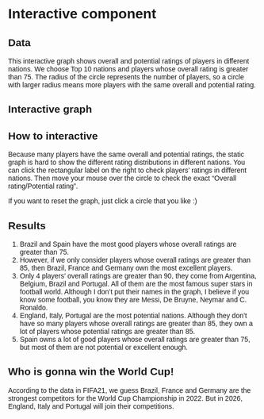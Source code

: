 # Interactive component

## Data
This interactive graph shows overall and potential ratings of players in different nations. We choose Top 10 nations and players whose overall rating is greater than 75. The radius of the circle represents the number of players, so a circle with larger radius means more players with the same overall and potential rating.

## Interactive graph
<script src="https://d3js.org/d3.v6.js"></script>

<style>
body {
  margin: 0;
  font-family: arial, sans;
}

.label {
  font-size: 15px;
}

.legend{
  opacity: 1;
  transition: opacity 0.3s;
}

.legend text,
.axis text {
  font-size: 13px;
  fill: #333;
}

.axis path,
.axis line {
  fill: none;
  stroke-width:1px;
  stroke: #e7e7e7;
}

circle {
  stroke: #fff;
}

.bubble {
  opacity: 1;
  transition: opacity 0.3s;
}

.bubble text {
  opacity: 0;
  pointer-events: none;
  font-size: 15px;
}

.bubble:hover text {
  opacity: 1;
}

.bubble:hover circle {
  fill-opacity: 1;
}

</style>

<div id="plot"></div>

<script src="scatter.js"></script>

## How to interactive
Because many players have the same overall and potential ratings, the static graph is hard to show the different rating distributions in different nations. You can click the rectangular label on the right to check players' ratings in different nations. Then move your mouse over the circle to check the exact "Overall rating/Potential rating".

If you want to reset the graph, just click a circle that you like :)

## Results

1. Brazil and Spain have the most good players whose overall ratings are greater than 75.
2. However, if we only consider players whose overall ratings are greater than 85, then Brazil, France and Germany own the most excellent players.
3. Only 4 players' overall ratings are greater than 90, they come from Argentina, Belgium, Brazil and Portugal. All of them are the most famous super stars in football world. Although I don't put their names in the graph, I believe if you know some football, you know they are Messi, De Bruyne, Neymar and C. Ronaldo.
4. England, Italy, Portugal are the most potential nations. Although they don't have so many players whose overall ratings are greater than 85, they own a lot of players whose potential ratings are greater than 85.
5. Spain owns a lot of good players whose overall ratings are greater than 75, but most of them are not potential or excellent enough.

## Who is gonna win the World Cup!
According to the data in FIFA21, we guess Brazil, France and Germany are the
strongest competitors for the World Cup Championship in 2022. But in 2026, England, Italy and Portugal will join their competitions.
